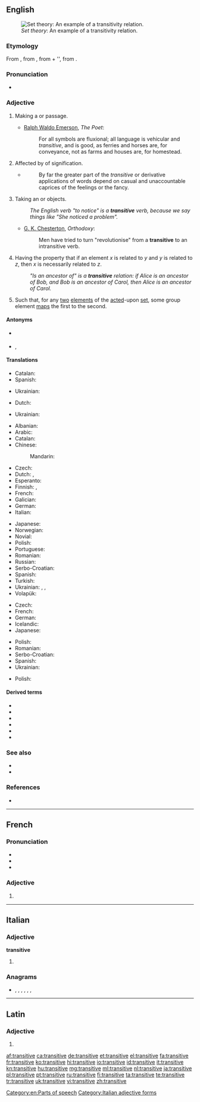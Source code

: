 ==English==
[[File:Transitive.PNG|thumb|''Set theory'': An example of a transitivity relation.]]

===Etymology===
From {{etyl|la|en}} {{term|transitivus|lang=la}}, from {{term|transitus|lang=la}}, from {{term|trans||across|lang=la}} + {{term|itus|lang=la}}'', from {{term|eo||to go|lang=la}}.

===Pronunciation===
* {{audio|en-us-transitive.ogg|Audio (US)}}

===Adjective===
{{en-adj|-}}

# Making a {{l|en|transit}} or passage.
#* {{rfdate}} [[w:Ralph Waldo Emerson|Ralph Waldo Emerson]], ''The Poet'':
#*: For all symbols are fluxional; all language is vehicular and ''transitive'', and is good, as ferries and horses are, for conveyance, not as farms and houses are, for homestead.
# Affected by {{l|en|transference}} of signification.
#* {{rfquotek|[[w:John Stuart Mill|John Stuart Mill]]}}
#*: By far the greater part of the ''transitive'' or derivative applications of words depend on casual and unaccountable caprices of the feelings or the fancy.
# {{context|grammar|of a verb|lang=en}} Taking an {{l|en|object}} or objects.
#: ''The English verb "to notice" is a '''transitive''' verb, because we say things like "She noticed <em>a problem</em>".''
#* {{rfdate}} [[w:G. K. Chesterton|G. K. Chesterton]], ''Orthodoxy'':
#*: Men have tried to turn "revolutionise" from a '''transitive''' to an intransitive verb.
# {{context|set theory|of a [[relation]] on a [[set]]|lang=en}} Having the property that if an element ''x'' is related to ''y'' and ''y'' is related to ''z'', then ''x'' is necessarily related to ''z''.
#: ''"Is an ancestor of" is a '''transitive''' relation: if Alice is an ancestor of Bob, and Bob is an ancestor of Carol, then Alice is an ancestor of Carol.''
# {{context|algebra|of a {{soplink|group|action}}|lang=en}} Such that, for any [[two]] [[element]]s of the [[act]]ed-upon [[set]], some group element [[map]]s the first to the second.

====Antonyms====
* {{sense|grammar, of a verb: taking an object}} {{l|en|intransitive}}
* {{sense|set theory, of a relation on a set}} {{l|en|intransitive}}, {{l|en|nontransitive}}

====Translations====
{{trans-top|making a transit or passage}}
* Catalan: {{t+|ca|transitiu}}
* Spanish: {{t+|es|transitivo}}
{{trans-mid}}
* Ukrainian: {{t+|uk|перехідний|sc=Cyrl}}
{{trans-bottom}}

{{trans-top|affected by transference of signification}}
* Dutch: {{t+|nl|overdrachtelijk}}
{{trans-mid}}
* Ukrainian: {{t|uk|образний|sc=Cyrl}}
{{trans-bottom}}

{{trans-top|grammar, of a verb: taking an object or objects}}
* Albanian: {{t|sq|kalimtar}}
* Arabic: {{t|ar|متعدٍ|tr=muta`addin}} {{qualifier|indefinite}}
* Catalan: {{t+|ca|transitiu}}
* Chinese:
*: Mandarin: {{t+|cmn|及物|tr=jíwù|sc=Hani}}
* Czech: {{t|cs|přechodný}}
* Dutch: {{t|nl|overgankelijk}}, {{t+|nl|transitief}}
* Esperanto: {{t+|eo|transitiva}}
* Finnish: {{t|fi|transitiivinen}}, {{t|fi|siirtyvä}}
* French: {{t+|fr|transitif}}
* Galician: {{t|gl|transitivo}}
* German: {{t+|de|transitiv}}
* Italian: {{t+|it|transitivo}}
{{trans-mid}}
* Japanese: {{t|ja|他動|tr=たどう, tadō}}
* Norwegian: {{t+|no|transitiv}}
* Novial: {{t|nov|transitiv}}
* Polish: {{t+|pl|przechodni}}
* Portuguese: {{t+|pt|transitivo}}
* Romanian: {{t|ro|tranzitiv}}
* Russian: {{t+|ru|переходный|tr=perexódnyj}}
* Serbo-Croatian: {{t|sh|prijélazan}}
* Spanish: {{t+|es|transitivo}}
* Turkish: {{t+|tr|geçişli}}
* Ukrainian: {{t+|uk|перехідний|sc=Cyrl}}, {{t|uk|перехідне дієслово|sc=Cyrl}}, {{t|uk|форма перехідного дієслова|sc=Cyrl}}
* Volapük: {{t+|vo|loveädik}}
{{trans-bottom}}

{{trans-top|set theory, of a relation on a set}}
* Czech: {{t|cs|tranzitivní}}
* French: {{t+|fr|transitif}}
* German: {{t+|de|transitiv}}
* Icelandic: {{t|is|gegnvirkur}}
* Japanese: {{t|ja|推移的|tr=すいいてき, suiï-teki|sc=Jpan}}
{{trans-mid}}
* Polish: {{t+|pl|przechodni}}
* Romanian: {{t|ro|tranzitiv}}
* Serbo-Croatian: {{t|sh|trȁnzitīvan}}
* Spanish: {{t+|es|transitivo}}
* Ukrainian: {{t+|uk|перехідний|sc=Cyrl}}
{{trans-bottom}}

{{trans-top|of a group action}}
{{trans-mid}}
* Polish: {{t|pl|tranzytywny|m}}
{{trans-bottom}}

====Derived terms====
* {{l|en|ditransitive}}
* {{l|en|monotransitive}}
* {{l|en|complex transitive}}
* {{l|en|transitively}}
* {{l|en|transitiveness}}
* {{l|en|transitive verb}}

===See also===
* {{l|en|reflexive}}<!--mathematics sense-->
* {{l|en|symmetric}}<!--mathematics sense-->

===References===
* {{R:Webster 1913}}

[[Category:en:Parts of speech]]

----

==French==

===Pronunciation===
* {{IPA|/tʁɑ̃.zi.tiv/|lang=fr}}
* {{rhymes|iv|lang=fr}}
* {{homophones|transitives|lang=fr}}

===Adjective===
{{fr-adj-form}}

# {{feminine of|transitif|lang=fr}}

----

==Italian==

===Adjective===
'''transitive''' {{p}}

# {{feminine of|transitivo|lang=it}}

===Anagrams===
* {{l|it|intervista}}, {{l|it|intestarvi}}, {{l|it|intraviste}}, {{l|it|rinvestita}}, {{l|it|rinvitaste}}, {{l|it|strinatevi}}, {{l|it|vetrinista}}

[[Category:Italian adjective forms]]

----

==Latin==

===Adjective===
{{la-adj-form|transitīve}}

# {{inflection of|transitīvus||voc|m|s|lang=la}}

[[af:transitive]]
[[ca:transitive]]
[[de:transitive]]
[[et:transitive]]
[[el:transitive]]
[[fa:transitive]]
[[fr:transitive]]
[[ko:transitive]]
[[hi:transitive]]
[[io:transitive]]
[[id:transitive]]
[[it:transitive]]
[[kn:transitive]]
[[hu:transitive]]
[[mg:transitive]]
[[ml:transitive]]
[[nl:transitive]]
[[ja:transitive]]
[[pl:transitive]]
[[pt:transitive]]
[[ru:transitive]]
[[fi:transitive]]
[[ta:transitive]]
[[te:transitive]]
[[tr:transitive]]
[[uk:transitive]]
[[vi:transitive]]
[[zh:transitive]]
